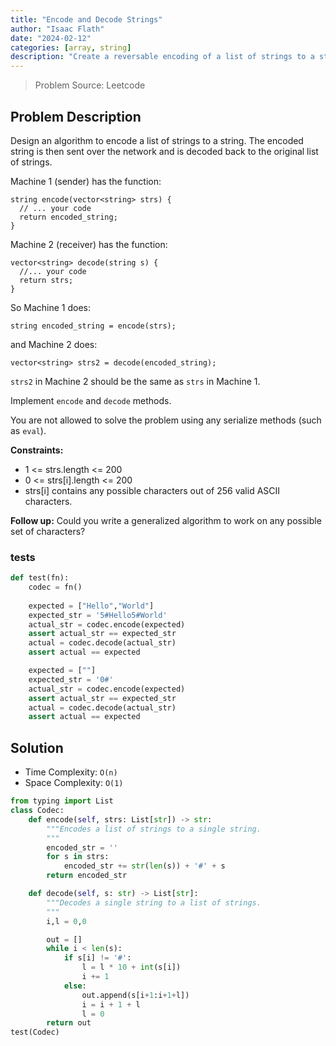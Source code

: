 ---
title: "Encode and Decode Strings"
author: "Isaac Flath"
date: "2024-02-12"
categories: [array, string]
description: "Create a reversable encoding of a list of strings to a string"
---

>Problem Source:  Leetcode

## Problem Description

Design an algorithm to encode a list of strings to a string. The encoded string is then sent over the network and is decoded back to the original list of strings.

Machine 1 (sender) has the function:
```
string encode(vector<string> strs) {
  // ... your code
  return encoded_string;
}
```

Machine 2 (receiver) has the function:
```
vector<string> decode(string s) {
  //... your code
  return strs;
}
```
So Machine 1 does:

```
string encoded_string = encode(strs);
```
and Machine 2 does:
```
vector<string> strs2 = decode(encoded_string);
```

`strs2` in Machine 2 should be the same as `strs` in Machine 1.

Implement `encode` and `decode` methods.

You are not allowed to solve the problem using any serialize methods (such as `eval`).

**Constraints:**

+ 1 <= strs.length <= 200
+ 0 <= strs[i].length <= 200
+ strs[i] contains any possible characters out of 256 valid ASCII characters.
 
**Follow up:** Could you write a generalized algorithm to work on any possible set of characters?

### tests

```{python}
def test(fn):
    codec = fn()
    
    expected = ["Hello","World"]
    expected_str = '5#Hello5#World'
    actual_str = codec.encode(expected)
    assert actual_str == expected_str
    actual = codec.decode(actual_str)
    assert actual == expected

    expected = [""]
    expected_str = '0#'
    actual_str = codec.encode(expected)
    assert actual_str == expected_str
    actual = codec.decode(actual_str)
    assert actual == expected

```


## Solution

+ Time Complexity: `O(n)`
+ Space Complexity: `O(1)`

```{python}
from typing import List
class Codec:
    def encode(self, strs: List[str]) -> str:
        """Encodes a list of strings to a single string.
        """
        encoded_str = ''
        for s in strs:
            encoded_str += str(len(s)) + '#' + s
        return encoded_str

    def decode(self, s: str) -> List[str]:
        """Decodes a single string to a list of strings.
        """
        i,l = 0,0

        out = []
        while i < len(s):
            if s[i] != '#':
                l = l * 10 + int(s[i])
                i += 1
            else:
                out.append(s[i+1:i+1+l])
                i = i + 1 + l
                l = 0
        return out
test(Codec)
```


